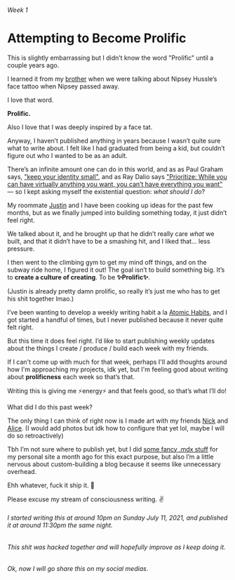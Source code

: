 ###### Week 1

# Attempting to Become Prolific

This is slightly embarrassing but I didn’t know the word "Prolific" until a couple years ago.

I learned it from my [brother](https://www.youtube.com/channel/UC1m__bDgRlraOPZ6acH_tJQ) when we were talking about Nipsey Hussle’s face tattoo when Nipsey passed away.

I love that word.

**Prolific.**

Also I love that I was deeply inspired by a face tat.

Anyway, I haven’t published anything in years because I wasn’t quite sure what to write about. I felt like I had graduated from being a kid, but couldn’t figure out who I wanted to be as an adult.

There’s an infinite amount one can do in this world, and as as Paul Graham says, ["keep your identity small"](http://www.paulgraham.com/identity.html), and as Ray Dalio says ["Prioritize: While you can have virtually anything you want, you can’t have everything you want"](https://twitter.com/raydalio/status/1355571809718915074) — so I kept asking myself the existential question: _what should I do_?

My roommate [Justin](https://www.instagram.com/justintmckibben/) and I have been cooking up ideas for the past few months, but as we finally jumped into building something today, it just didn’t feel right.

We talked about it, and he brought up that he didn’t really care _what_ we built, and that it didn’t have to be a smashing hit, and I liked that... less pressure.

I then went to the climbing gym to get my mind off things, and on the subway ride home, I figured it out! The goal isn’t to build something big. It’s to **create a culture of creating**. To be **✨Prolific✨**.

(Justin is already pretty damn prolific, so really it’s just me who has to get his shit together lmao.)

I’ve been wanting to develop a weekly writing habit a la [Atomic Habits](https://jamesclear.com/atomic-habits), and I got started a handful of times, but I never published because it never quite felt right.

But this time it does feel right. I’d like to start publishing weekly updates about the things I create / produce / build each week with my friends.

If I can't come up with much for that week, perhaps I'll add thoughts around how I'm approaching my projects, idk yet, but I'm feeling good about writing about **prolificness** each week so that’s that.

Writing this is giving me ⚡️energy⚡️ and that feels good, so that’s what I’ll do!

What did I do this past week?

The only thing I can think of right now is I made art with my friends [Nick](https://www.instagram.com/nick.on.nikon/) and [Alice](https://www.instagram.com/alice79425/). (I would add photos but idk how to configure that yet lol, maybe I will do so retroactively)

Tbh I’m not sure where to publish yet, but I did [some fancy .mdx stuff](https://github.com/aakagi/akagi.co) for my personal site a month ago for this exact purpose, but also I’m a little nervous about custom-building a blog because it seems like unnecessary overhead.

Ehh whatever, fuck it ship it. 🚀

Please excuse my stream of consciousness writing. ✌️

###### I started writing this at around 10pm on Sunday July 11, 2021, and published it at around 11:30pm the same night.

###### This shit was hacked together and will hopefully improve as I keep doing it.

###### Ok, now I will go share this on my social medias.
